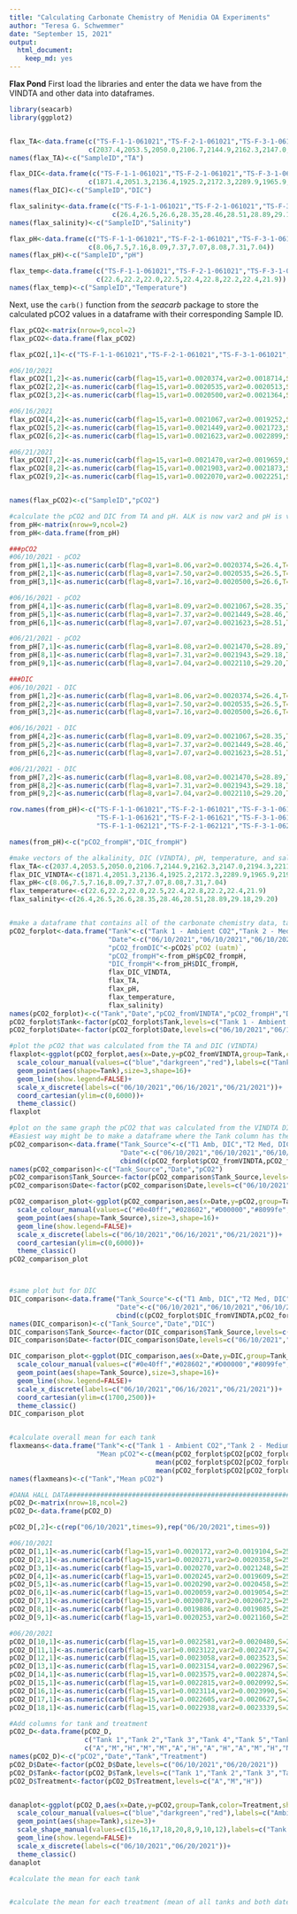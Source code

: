 ```yaml
---
title: "Calculating Carbonate Chemistry of Menidia OA Experiments"
author: "Teresa G. Schwemmer"
date: "September 15, 2021"
output: 
  html_document: 
    keep_md: yes
---
```


**Flax Pond**
First load the libraries and enter the data we have from the VINDTA and other data into dataframes. 
```r
library(seacarb)
library(ggplot2)


flax_TA<-data.frame(c("TS-F-1-1-061021","TS-F-2-1-061021","TS-F-3-1-061021","TS-F-1-1-061621","TS-F-2-1-061621","TS-F-3-1-061621","TS-F-1-1-062121","TS-F-2-1-062121","TS-F-3-1-062121"),
                    c(2037.4,2053.5,2050.0,2106.7,2144.9,2162.3,2147.0,2190.3,2207.0))
names(flax_TA)<-c("SampleID","TA")

flax_DIC<-data.frame(c("TS-F-1-1-061021","TS-F-2-1-061021","TS-F-3-1-061021","TS-F-1-1-061621","TS-F-2-1-061621","TS-F-3-1-061621","TS-F-1-1-062121","TS-F-2-1-062121","TS-F-3-1-062121"),
                    c(1871.4,2051.3,2136.4,1925.2,2172.3,2289.9,1965.9,2187.3,2225.1))
names(flax_DIC)<-c("SampleID","DIC")

flax_salinity<-data.frame(c("TS-F-1-1-061021","TS-F-2-1-061021","TS-F-3-1-061021","TS-F-1-1-061621","TS-F-2-1-061621","TS-F-3-1-061621","TS-F-1-1-062121","TS-F-2-1-062121","TS-F-3-1-062121"),
                          c(26.4,26.5,26.6,28.35,28.46,28.51,28.89,29.18,29.20))
names(flax_salinity)<-c("SampleID","Salinity")

flax_pH<-data.frame(c("TS-F-1-1-061021","TS-F-2-1-061021","TS-F-3-1-061021","TS-F-1-1-061621","TS-F-2-1-061621","TS-F-3-1-061621","TS-F-1-1-062121","TS-F-2-1-062121","TS-F-3-1-062121"),
                    c(8.06,7.5,7.16,8.09,7.37,7.07,8.08,7.31,7.04))
names(flax_pH)<-c("SampleID","pH")

flax_temp<-data.frame(c("TS-F-1-1-061021","TS-F-2-1-061021","TS-F-3-1-061021","TS-F-1-1-061621","TS-F-2-1-061621","TS-F-3-1-061621","TS-F-1-1-062121","TS-F-2-1-062121","TS-F-3-1-062121"),
                      c(22.6,22.2,22.0,22.5,22.4,22.8,22.2,22.4,21.9))
names(flax_temp)<-c("SampleID","Temperature")
```

Next, use the `carb()` function from the *seacarb* package to store the calculated pCO2 values in a dataframe with their corresponding Sample ID. 

```r
flax_pCO2<-matrix(nrow=9,ncol=2)
flax_pCO2<-data.frame(flax_pCO2)

flax_pCO2[,1]<-c("TS-F-1-1-061021","TS-F-2-1-061021","TS-F-3-1-061021","TS-F-1-1-061621","TS-F-2-1-061621","TS-F-3-1-061621","TS-F-1-1-062121","TS-F-2-1-062121","TS-F-3-1-062121")

#06/10/2021
flax_pCO2[1,2]<-as.numeric(carb(flag=15,var1=0.0020374,var2=0.0018714,S=26.4,T=22.6)[9]) #Tank 1
flax_pCO2[2,2]<-as.numeric(carb(flag=15,var1=0.0020535,var2=0.0020513,S=26.5,T=22.2)[9]) #Tank 2
flax_pCO2[3,2]<-as.numeric(carb(flag=15,var1=0.0020500,var2=0.0021364,S=26.6,T=22.0)[9]) #Tank 3

#06/16/2021
flax_pCO2[4,2]<-as.numeric(carb(flag=15,var1=0.0021067,var2=0.0019252,S=28.35,T=22.5)[9]) #Tank 1
flax_pCO2[5,2]<-as.numeric(carb(flag=15,var1=0.0021449,var2=0.0021723,S=28.46,T=22.4)[9]) #Tank 2
flax_pCO2[6,2]<-as.numeric(carb(flag=15,var1=0.0021623,var2=0.0022899,S=28.51,T=22.8)[9]) #Tank 3

#06/21/2021
flax_pCO2[7,2]<-as.numeric(carb(flag=15,var1=0.0021470,var2=0.0019659,S=28.89,T=22.2)[9]) #Tank 1
flax_pCO2[8,2]<-as.numeric(carb(flag=15,var1=0.0021903,var2=0.0021873,S=29.18,T=22.4)[9]) #Tank 2
flax_pCO2[9,2]<-as.numeric(carb(flag=15,var1=0.0022070,var2=0.0022251,S=29.20,T=21.9)[9]) #Tank 3


names(flax_pCO2)<-c("SampleID","pCO2")
```


```r
#calculate the pCO2 and DIC from TA and pH. ALK is now var2 and pH is var1; DIC is result [16] and pCO2 is result [9]; convert DIC to umol/kg by multiplying by 1,000,000
from_pH<-matrix(nrow=9,ncol=2)
from_pH<-data.frame(from_pH)

###pCO2
#06/10/2021 - pCO2
from_pH[1,1]<-as.numeric(carb(flag=8,var1=8.06,var2=0.0020374,S=26.4,T=22.6)[9]) #Tank 1
from_pH[2,1]<-as.numeric(carb(flag=8,var1=7.50,var2=0.0020535,S=26.5,T=22.2)[9]) #Tank 2
from_pH[3,1]<-as.numeric(carb(flag=8,var1=7.16,var2=0.0020500,S=26.6,T=22.0)[9]) #Tank 3

#06/16/2021 - pCO2
from_pH[4,1]<-as.numeric(carb(flag=8,var1=8.09,var2=0.0021067,S=28.35,T=22.5)[9]) #Tank 1
from_pH[5,1]<-as.numeric(carb(flag=8,var1=7.37,var2=0.0021449,S=28.46,T=22.4)[9]) #Tank 2
from_pH[6,1]<-as.numeric(carb(flag=8,var1=7.07,var2=0.0021623,S=28.51,T=22.8)[9]) #Tank 3

#06/21/2021 - pCO2
from_pH[7,1]<-as.numeric(carb(flag=8,var1=8.08,var2=0.0021470,S=28.89,T=22.2)[9]) #Tank 1
from_pH[8,1]<-as.numeric(carb(flag=8,var1=7.31,var2=0.0021943,S=29.18,T=22.4)[9]) #Tank 2
from_pH[9,1]<-as.numeric(carb(flag=8,var1=7.04,var2=0.0022110,S=29.20,T=21.9)[9]) #Tank 3

###DIC
#06/10/2021 - DIC
from_pH[1,2]<-as.numeric(carb(flag=8,var1=8.06,var2=0.0020374,S=26.4,T=22.6)[16])*1000000 #Tank 1
from_pH[2,2]<-as.numeric(carb(flag=8,var1=7.50,var2=0.0020535,S=26.5,T=22.2)[16])*1000000 #Tank 2
from_pH[3,2]<-as.numeric(carb(flag=8,var1=7.16,var2=0.0020500,S=26.6,T=22.0)[16])*1000000 #Tank 3

#06/16/2021 - DIC
from_pH[4,2]<-as.numeric(carb(flag=8,var1=8.09,var2=0.0021067,S=28.35,T=22.5)[16])*1000000 #Tank 1
from_pH[5,2]<-as.numeric(carb(flag=8,var1=7.37,var2=0.0021449,S=28.46,T=22.4)[16])*1000000 #Tank 2
from_pH[6,2]<-as.numeric(carb(flag=8,var1=7.07,var2=0.0021623,S=28.51,T=22.8)[16])*1000000 #Tank 3

#06/21/2021 - DIC
from_pH[7,2]<-as.numeric(carb(flag=8,var1=8.08,var2=0.0021470,S=28.89,T=22.2)[16])*1000000 #Tank 1
from_pH[8,2]<-as.numeric(carb(flag=8,var1=7.31,var2=0.0021943,S=29.18,T=22.4)[16])*1000000 #Tank 2
from_pH[9,2]<-as.numeric(carb(flag=8,var1=7.04,var2=0.0022110,S=29.20,T=21.9)[16])*1000000 #Tank 3

row.names(from_pH)<-c("TS-F-1-1-061021","TS-F-2-1-061021","TS-F-3-1-061021",
                      "TS-F-1-1-061621","TS-F-2-1-061621","TS-F-3-1-061621",
                      "TS-F-1-1-062121","TS-F-2-1-062121","TS-F-3-1-062121")

names(from_pH)<-c("pCO2_frompH","DIC_frompH")

#make vectors of the alkalinity, DIC (VINDTA), pH, temperature, and salinity data
flax_TA<-c(2037.4,2053.5,2050.0,2106.7,2144.9,2162.3,2147.0,2194.3,2211.0)
flax_DIC_VINDTA<-c(1871.4,2051.3,2136.4,1925.2,2172.3,2289.9,1965.9,2197.3,2235.1)
flax_pH<-c(8.06,7.5,7.16,8.09,7.37,7.07,8.08,7.31,7.04)
flax_temperature<-c(22.6,22.2,22.0,22.5,22.4,22.8,22.2,22.4,21.9)
flax_salinity<-c(26.4,26.5,26.6,28.35,28.46,28.51,28.89,29.18,29.20)


#make a dataframe that contains all of the carbonate chemistry data, tank numbers (and treatments), and dates.
pCO2_forplot<-data.frame("Tank"<-c("Tank 1 - Ambient CO2","Tank 2 - Medium CO2","Tank 3 - High CO2","Tank 1 - Ambient CO2","Tank 2 - Medium CO2","Tank 3 - High CO2","Tank 1 - Ambient CO2","Tank 2 - Medium CO2","Tank 3 - High CO2"),
                         "Date"<-c("06/10/2021","06/10/2021","06/10/2021","06/16/2021","06/16/2021","06/16/2021","06/21/2021","06/21/2021","06/21/2021"),
                         "pCO2_fromDIC"<-pCO2$`pCO2 (uatm)`,
                         "pCO2_frompH"<-from_pH$pCO2_frompH,
                         "DIC_frompH"<-from_pH$DIC_frompH,
                         flax_DIC_VINDTA,
                         flax_TA,
                         flax_pH,
                         flax_temperature,
                         flax_salinity)
names(pCO2_forplot)<-c("Tank","Date","pCO2_fromVINDTA","pCO2_frompH","DIC_frompH","DIC_fromVINDTA","TA","pH_fromYSI","Temperature","Salinity")
pCO2_forplot$Tank<-factor(pCO2_forplot$Tank,levels=c("Tank 1 - Ambient CO2","Tank 2 - Medium CO2","Tank 3 - High CO2"))
pCO2_forplot$Date<-factor(pCO2_forplot$Date,levels=c("06/10/2021","06/16/2021","06/21/2021"))

#plot the pCO2 that was calculated from the TA and DIC (VINDTA)
flaxplot<-ggplot(pCO2_forplot,aes(x=Date,y=pCO2_fromVINDTA,group=Tank,color=Tank),show.legend=TRUE)+
  scale_colour_manual(values=c("blue","darkgreen","red"),labels=c("Tank 1 - Ambient CO2","Tank 2 - Medium CO2","Tank 3 - High CO2"))+
  geom_point(aes(shape=Tank),size=3,shape=16)+
  geom_line(show.legend=FALSE)+
  scale_x_discrete(labels=c("06/10/2021","06/16/2021","06/21/2021"))+
  coord_cartesian(ylim=c(0,6000))+
  theme_classic()
flaxplot

#plot on the same graph the pCO2 that was calculated from the VINDTA DIC and the pCO2 calculated from TA and pH
#Easiest way might be to make a dataframe where the Tank column has the source of the pCO2 value specified
pCO2_comparison<-data.frame("Tank_Source"<-c("T1 Amb, DIC","T2 Med, DIC","T3 Hi, DIC","T1 Amb, DIC","T2 Med, DIC","T3 Hi, DIC","T1 Amb, DIC","T2 Med, DIC","T3 Hi, DIC","T1 Amb, pH","T2 Med, pH","T3 Hi, pH","T1 Amb, pH","T2 Med, pH","T3 Hi, pH","T1 Amb, pH","T2 Med, pH","T3 Hi, pH"),
                            "Date"<-c("06/10/2021","06/10/2021","06/10/2021","06/16/2021","06/16/2021","06/16/2021","06/21/2021","06/21/2021","06/21/2021","06/10/2021","06/10/2021","06/10/2021","06/16/2021","06/16/2021","06/16/2021","06/21/2021","06/21/2021","06/21/2021"),
                            cbind(c(pCO2_forplot$pCO2_fromVINDTA,pCO2_forplot$pCO2_frompH)))
names(pCO2_comparison)<-c("Tank_Source","Date","pCO2")
pCO2_comparison$Tank_Source<-factor(pCO2_comparison$Tank_Source,levels=c("T1 Amb, DIC","T2 Med, DIC","T3 Hi, DIC","T1 Amb, pH","T2 Med, pH","T3 Hi, pH"))
pCO2_comparison$Date<-factor(pCO2_comparison$Date,levels=c("06/10/2021","06/16/2021","06/21/2021"))

pCO2_comparison_plot<-ggplot(pCO2_comparison,aes(x=Date,y=pCO2,group=Tank_Source,color=Tank_Source),show.legend=TRUE)+
  scale_colour_manual(values=c("#0e40ff","#028602","#D00000","#8099fe","#7fce7f","#E1a4a4"),labels=c("T1 Amb, DIC","T2 Med, DIC","T3 Hi, DIC","T1 Amb, pH","T2 Med, pH","T3 Hi, pH"))+
  geom_point(aes(shape=Tank_Source),size=3,shape=16)+
  geom_line(show.legend=FALSE)+
  scale_x_discrete(labels=c("06/10/2021","06/16/2021","06/21/2021"))+
  coord_cartesian(ylim=c(0,6000))+
  theme_classic()
pCO2_comparison_plot



#same plot but for DIC
DIC_comparison<-data.frame("Tank_Source"<-c("T1 Amb, DIC","T2 Med, DIC","T3 Hi, DIC","T1 Amb, DIC","T2 Med, DIC","T3 Hi, DIC","T1 Amb, DIC","T2 Med, DIC","T3 Hi, DIC","T1 Amb, pH","T2 Med, pH","T3 Hi, pH","T1 Amb, pH","T2 Med, pH","T3 Hi, pH","T1 Amb, pH","T2 Med, pH","T3 Hi, pH"),
                           "Date"<-c("06/10/2021","06/10/2021","06/10/2021","06/16/2021","06/16/2021","06/16/2021","06/21/2021","06/21/2021","06/21/2021","06/10/2021","06/10/2021","06/10/2021","06/16/2021","06/16/2021","06/16/2021","06/21/2021","06/21/2021","06/21/2021"),
                           cbind(c(pCO2_forplot$DIC_fromVINDTA,pCO2_forplot$DIC_frompH)))
names(DIC_comparison)<-c("Tank_Source","Date","DIC")
DIC_comparison$Tank_Source<-factor(DIC_comparison$Tank_Source,levels=c("T1 Amb, DIC","T2 Med, DIC","T3 Hi, DIC","T1 Amb, pH","T2 Med, pH","T3 Hi, pH"))
DIC_comparison$Date<-factor(DIC_comparison$Date,levels=c("06/10/2021","06/16/2021","06/21/2021"))

DIC_comparison_plot<-ggplot(DIC_comparison,aes(x=Date,y=DIC,group=Tank_Source,color=Tank_Source),show.legend=TRUE)+
  scale_colour_manual(values=c("#0e40ff","#028602","#D00000","#8099fe","#7fce7f","#E1a4a4"),labels=c("T1 Amb, DIC","T2 Med, DIC","T3 Hi, DIC","T1 Amb, pH","T2 Med, pH","T3 Hi, pH"))+
  geom_point(aes(shape=Tank_Source),size=3,shape=16)+
  geom_line(show.legend=FALSE)+
  scale_x_discrete(labels=c("06/10/2021","06/16/2021","06/21/2021"))+
  coord_cartesian(ylim=c(1700,2500))+
  theme_classic()
DIC_comparison_plot


#calculate overall mean for each tank
flaxmeans<-data.frame("Tank"<-c("Tank 1 - Ambient CO2","Tank 2 - Medium CO2","Tank 3 - High CO2"),
                      "Mean pCO2"<-c(mean(pCO2_forplot$pCO2[pCO2_forplot$Tank=="Tank 1 - Ambient CO2"]),
                                     mean(pCO2_forplot$pCO2[pCO2_forplot$Tank=="Tank 2 - Medium CO2"]),
                                     mean(pCO2_forplot$pCO2[pCO2_forplot$Tank=="Tank 3 - High CO2"])))
names(flaxmeans)<-c("Tank","Mean pCO2")

#DANA HALL DATA########################################################################################################################
pCO2_D<-matrix(nrow=18,ncol=2)
pCO2_D<-data.frame(pCO2_D)

pCO2_D[,2]<-c(rep("06/10/2021",times=9),rep("06/20/2021",times=9))

#06/10/2021
pCO2_D[1,1]<-as.numeric(carb(flag=15,var1=0.0020172,var2=0.0019104,S=25.58,T=23.4)[9]) #Tank 1
pCO2_D[2,1]<-as.numeric(carb(flag=15,var1=0.0020271,var2=0.0020358,S=25.54,T=23.5)[9]) #Tank 2
pCO2_D[3,1]<-as.numeric(carb(flag=15,var1=0.0020270,var2=0.0021248,S=25.47,T=23.8)[9]) #Tank 3
pCO2_D[4,1]<-as.numeric(carb(flag=15,var1=0.0020245,var2=0.0019609,S=25.80,T=23.7)[9]) #Tank 4
pCO2_D[5,1]<-as.numeric(carb(flag=15,var1=0.0020290,var2=0.0020458,S=25.71,T=23.6)[9]) #Tank 5
pCO2_D[6,1]<-as.numeric(carb(flag=15,var1=0.0020059,var2=0.0019054,S=25.49,T=23.9)[9]) #Tank 6
pCO2_D[7,1]<-as.numeric(carb(flag=15,var1=0.0020078,var2=0.0020672,S=25.38,T=23.9)[9]) #Tank 7
pCO2_D[8,1]<-as.numeric(carb(flag=15,var1=0.0019886,var2=0.0019085,S=25.20,T=23.9)[9]) #Tank 8
pCO2_D[9,1]<-as.numeric(carb(flag=15,var1=0.0020253,var2=0.0021160,S=25.47,T=23.6)[9]) #Tank 9

#06/20/2021
pCO2_D[10,1]<-as.numeric(carb(flag=15,var1=0.0022581,var2=0.0020480,S=29.70,T=23.8)[9]) #Tank 1
pCO2_D[11,1]<-as.numeric(carb(flag=15,var1=0.0023122,var2=0.0022477,S=29.61,T=24.0)[9]) #Tank 2
pCO2_D[12,1]<-as.numeric(carb(flag=15,var1=0.0023058,var2=0.0023523,S=30.07,T=23.8)[9]) #Tank 3
pCO2_D[13,1]<-as.numeric(carb(flag=15,var1=0.0023154,var2=0.0022967,S=30.33,T=24.0)[9]) #Tank 4
pCO2_D[14,1]<-as.numeric(carb(flag=15,var1=0.0023575,var2=0.0022874,S=30.79,T=23.8)[9]) #Tank 5
pCO2_D[15,1]<-as.numeric(carb(flag=15,var1=0.0022815,var2=0.0020992,S=29.92,T=23.8)[9]) #Tank 6
pCO2_D[16,1]<-as.numeric(carb(flag=15,var1=0.0023114,var2=0.0023990,S=30.14,T=24.0)[9]) #Tank 7
pCO2_D[17,1]<-as.numeric(carb(flag=15,var1=0.0022605,var2=0.0020627,S=29.53,T=23.9)[9]) #Tank 8
pCO2_D[18,1]<-as.numeric(carb(flag=15,var1=0.0022938,var2=0.0023339,S=29.79,T=23.8)[9]) #Tank 9

#Add columns for tank and treatment
pCO2_D<-data.frame(pCO2_D,
                   c("Tank 1","Tank 2","Tank 3","Tank 4","Tank 5","Tank 6","Tank 7","Tank 8","Tank 9","Tank 1","Tank 2","Tank 3","Tank 4","Tank 5","Tank 6","Tank 7","Tank 8","Tank 9"),
                   c("A","M","H","M","M","A","H","A","H","A","M","H","M","M","A","H","A","H"))
names(pCO2_D)<-c("pCO2","Date","Tank","Treatment")
pCO2_D$Date<-factor(pCO2_D$Date,levels=c("06/10/2021","06/20/2021"))
pCO2_D$Tank<-factor(pCO2_D$Tank,levels=c("Tank 1","Tank 2","Tank 3","Tank 4","Tank 5","Tank 6","Tank 7","Tank 8","Tank 9"))
pCO2_D$Treatment<-factor(pCO2_D$Treatment,levels=c("A","M","H"))


danaplot<-ggplot(pCO2_D,aes(x=Date,y=pCO2,group=Tank,color=Treatment,shape=Tank),show.legend=TRUE)+
  scale_colour_manual(values=c("blue","darkgreen","red"),labels=c("Ambient CO2","Medium CO2","High CO2"))+
  geom_point(aes(shape=Tank),size=3)+
  scale_shape_manual(values=c(15,16,17,18,20,8,9,10,12),labels=c("Tank 1","Tank 2","Tank 3","Tank 4","Tank 5","Tank 6","Tank 7","Tank 8","Tank 9"))+
  geom_line(show.legend=FALSE)+
  scale_x_discrete(labels=c("06/10/2021","06/20/2021"))+
  theme_classic()
danaplot

#calculate the mean for each tank


#calculate the mean for each treatment (mean of all tanks and both dates, 6 data point per treatment)


```
